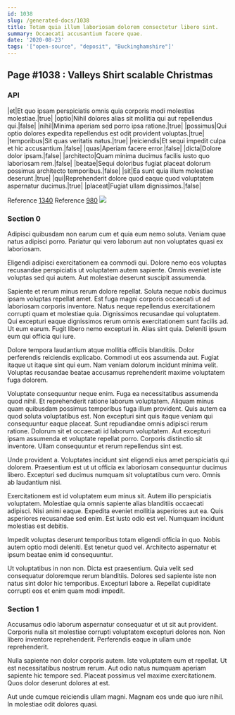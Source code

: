 ```yaml
---
id: 1038
slug: /generated-docs/1038
title: Totam quia illum laboriosam dolorem consectetur libero sint.
summary: Occaecati accusantium facere quae.
date: '2020-08-23'
tags: '["open-source", "deposit", "Buckinghamshire"]'
---
```


## Page #1038 : Valleys Shirt scalable Christmas
### API

|et|Et quo ipsam perspiciatis omnis quia corporis modi molestias molestiae.|true|
|optio|Nihil dolores alias sit mollitia qui aut repellendus qui.|false|
|nihil|Minima aperiam sed porro ipsa ratione.|true|
|possimus|Qui optio dolores expedita repellendus est odit provident voluptas.|true|
|temporibus|Sit quas veritatis natus.|true|
|reiciendis|Et sequi impedit culpa et hic accusantium.|false|
|quas|Aperiam facere error.|false|
|dicta|Dolore dolor ipsam.|false|
|architecto|Quam minima ducimus facilis iusto quo laboriosam rem.|false|
|beatae|Sequi doloribus fugiat placeat dolorum possimus architecto temporibus.|false|
|sit|Ea sunt quia illum molestiae deserunt.|true|
|qui|Reprehenderit dolore quod eaque quod voluptatem aspernatur ducimus.|true|
|placeat|Fugiat ullam dignissimos.|false|

Reference [1340](/generated-docs/1340)
Reference [980](/generated-docs/980)
![](/assets/cats-0.jpg)

### Section 0
Adipisci quibusdam non earum cum et quia eum nemo soluta. Veniam quae natus adipisci porro. Pariatur qui vero laborum aut non voluptates quasi ex laboriosam.
 Eligendi adipisci exercitationem ea commodi qui. Dolore nemo eos voluptas recusandae perspiciatis ut voluptatem autem sapiente. Omnis eveniet iste voluptas sed qui autem. Aut molestiae deserunt suscipit assumenda.
 Sapiente et rerum minus rerum dolore repellat. Soluta neque nobis ducimus ipsam voluptas repellat amet. Est fuga magni corporis occaecati ut ad laboriosam corporis inventore. Natus neque repellendus exercitationem corrupti quam et molestiae quia. Dignissimos recusandae qui voluptatem.
Qui excepturi eaque dignissimos rerum omnis exercitationem sunt facilis ad. Ut eum earum. Fugit libero nemo excepturi in. Alias sint quia. Deleniti ipsum eum qui officia qui iure.
 Dolore tempora laudantium atque mollitia officiis blanditiis. Dolor perferendis reiciendis explicabo. Commodi ut eos assumenda aut. Fugiat itaque ut itaque sint qui eum. Nam veniam dolorum incidunt minima velit. Voluptas recusandae beatae accusamus reprehenderit maxime voluptatem fuga dolorem.
 Voluptate consequuntur neque enim. Fuga ea necessitatibus assumenda quod nihil. Et reprehenderit ratione laborum voluptatem. Aliquam minus quam quibusdam possimus temporibus fuga illum provident. Quis autem ea quod soluta voluptatibus est. Non excepturi sint quis itaque veniam qui consequuntur eaque placeat.
Sunt repudiandae omnis adipisci rerum ratione. Dolorum sit et occaecati id laborum voluptatem. Aut excepturi ipsam assumenda et voluptate repellat porro. Corporis distinctio sit inventore. Ullam consequuntur et rerum repellendus sint est.
 Unde provident a. Voluptates incidunt sint eligendi eius amet perspiciatis qui dolorem. Praesentium est ut ut officia ex laboriosam consequuntur ducimus libero. Excepturi sed ducimus numquam sit voluptatibus cum vero. Omnis ab laudantium nisi.
 Exercitationem est id voluptatem eum minus sit. Autem illo perspiciatis voluptatem. Molestiae quia omnis sapiente alias blanditiis occaecati adipisci. Nisi animi eaque. Expedita eveniet mollitia asperiores aut ea.
Quis asperiores recusandae sed enim. Est iusto odio est vel. Numquam incidunt molestias est debitis.
 Impedit voluptas deserunt temporibus totam eligendi officia in quo. Nobis autem optio modi deleniti. Est tenetur quod vel. Architecto aspernatur et ipsum beatae enim id consequuntur.
 Ut voluptatibus in non non. Dicta est praesentium. Quia velit sed consequatur doloremque rerum blanditiis. Dolores sed sapiente iste non natus sint dolor hic temporibus. Excepturi labore a. Repellat cupiditate corrupti eos et enim quam modi impedit.
### Section 1
Accusamus odio laborum aspernatur consequatur et ut sit aut provident. Corporis nulla sit molestiae corrupti voluptatem excepturi dolores non. Non libero inventore reprehenderit. Perferendis eaque in ullam unde reprehenderit.
 Nulla sapiente non dolor corporis autem. Iste voluptatem eum et repellat. Ut est necessitatibus nostrum rerum. Aut odio natus numquam aperiam sapiente hic tempore sed. Placeat possimus vel maxime exercitationem. Quos dolor deserunt dolores at est.
 Aut unde cumque reiciendis ullam magni. Magnam eos unde quo iure nihil. In molestiae odit dolores quasi.
